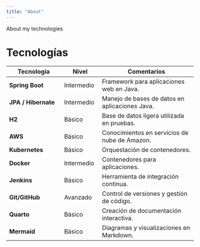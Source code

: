 ```yaml
---
title: "About"
---
```


About my technologies


# Tecnologías

| **Tecnología**              | **Nivel**          | **Comentarios**                                   |
|-----------------------------|--------------------|--------------------------------------------------|
| **Spring Boot**              | Intermedio         | Framework para aplicaciones web en Java.         |
| **JPA / Hibernate**          | Intermedio         | Manejo de bases de datos en aplicaciones Java.   |
| **H2**                       | Básico             | Base de datos ligera utilizada en pruebas.       |
| **AWS**                      | Básico             | Conocimientos en servicios de nube de Amazon.    |
| **Kubernetes**               | Básico             | Orquestación de contenedores.                    |
| **Docker**                   | Intermedio         | Contenedores para aplicaciones.                  |
| **Jenkins**                  | Básico             | Herramienta de integración continua.             |
| **Git/GitHub**               | Avanzado           | Control de versiones y gestión de código.        |
| **Quarto**                   | Básico             | Creación de documentación interactiva.           |
| **Mermaid**                  | Básico             | Diagramas y visualizaciones en Markdown.         |
